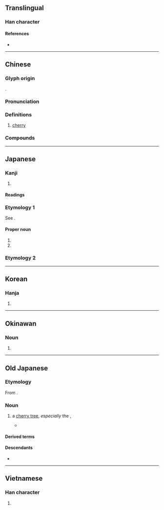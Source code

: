 {{also|樱|桜}}
{{character info}}
==Translingual==
{{Han simplified forms|櫻|桜|樱}}

===Han character===
{{Han char|rn=75|rad=木|as=17|sn=21|four=46944|canj=DBCV|ids=⿰木嬰}}

====References====
* {{Han ref|kx=0562.180|dkj=15888|dj=0950.400|hdz=21321.010|uh=6AFB|ud=27387|bh=C4E5|bd=50405}}

----

==Chinese==
{{zh-forms|s=樱|ss=桜}}

===Glyph origin===
{{Han etym}}
{{Han compound|木|嬰|ls=psc|c1=s|c2=p}}.

===Pronunciation===
{{zh-pron
|m=yīng
|m-s=ngen1/yin1
|c=jing1
|c-t=yen1
|g=
|h=pfs=yîn;gd=yin1
|j=
|mb=
|md=
|mn=eng
|mn-t=êng1
|w=
|x=
|mc=y
|oc=y
|ma=
|cat=n
}}

===Definitions===
{{zh-hanzi}}

# [[cherry]] {{zh-mw|m:棵|c:樖|mn:叢}}

===Compounds===
{{zh-der|櫻桃|櫻花|山櫻桃|櫻桃小口|櫻草|打櫻桃|櫻脣|櫻桃宴|櫻貝|金櫻子|野櫻皮}}

{{zh-cat|Prunus genus plants}}

----

==Japanese==
{{ja-kanji forms|桜|櫻}}

===Kanji===
{{ja-kanji|grade=n|rs=木17|shin=桜}}

# {{ja-kyujitai spelling of|桜}}

====Readings====
{{ja-readings
|goon=よう<やう
|kanon=おう<あう
|kun=さくら-
}}

===Etymology 1===
{{ja-kanjitab|さくら|yomi=k}}

See {{ja-l|桜}}.

====Proper noun====
{{ja-pos|proper|shin=桜|さくら}}

# {{given name|ja|female|A=a|sort=さくら}}
# {{surname|ja|A=a|sort=さくら}}

===Etymology 2===
{{ja-gv|桜}}

----

==Korean==

===Hanja===
{{ko-hanja|hangeul=앵|eumhun=|rv=aeng|mr=aeng|y=ayng}}

# {{rfdef|ko|sort=木17}}

----

==Okinawan==

===Noun===
{{head|ryu|noun|[[kyūjitai]] kanji||[[shinjitai]] kanji|桜|hiragana|さくら|rōmaji|sakura|sort=さくら}}

# {{ryu-kyujitai spelling of|桜|tr=sakura|t=[[cherry tree]]}}

----

==Old Japanese==

===Etymology===
From {{com|ojp|sort=さくら|咲く|tr1=saku|t1=to [[bloom]], [[burst]] [[open]]|等|tr2=-ra|pos2=nominalizing and pluralizing suffix}}.

===Noun===
{{head|ojp|noun|tr=sakura|kana|さくら|sort=さくら}}

# a [[cherry tree]], ''especially'' the {{vern|Japanese cherry}}, {{taxlink|Prunus serrulata|species|ver=191004}}
#* {{RQ:Nihon Shoki|poem 67}}
#*: {{ux|ojp|[[花細し|波那具波辭]]'''佐區羅'''能[[愛で|&#xfa44;涅]]虛等&#xfa44;涅麼波椰區波&#xfa44;涅孺和我&#xfa44;豆留[[子等|古羅]]|tr=pana-gupasi '''sakura''' no<sub>2</sub> me<sub>2</sub>de ko<sub>2</sub>to<sub>2</sub> me<sub>2</sub>deba payaku pa me<sub>2</sub>dezu waga me<sub>2</sub>duru ko<sub>1</sub>ra}}

====Derived terms====
{{col3-u|ojp
|{{m|ojp|櫻麻の|tr=sakurawo no<sub>2</sub>|pos=[[pillow word]]}}
|{{m|ojp|櫻田|tr=Sakurada}}
|{{m|ojp|櫻花|tr=sakurabana||[[cherry blossom]]}}
|{{m|ojp|櫻井|tr=Sakurawi}}
|{{m|ojp|山櫻|tr=yamazakura||[[mountain]] [[cherry]]}}
}}

====Descendants====
* {{desc|ja|桜|tr=sakura}}

----

==Vietnamese==

===Han character===
{{vi-readings|reading=anh|rs=木17}}

# {{rfdef|vi|sort=木17}}
